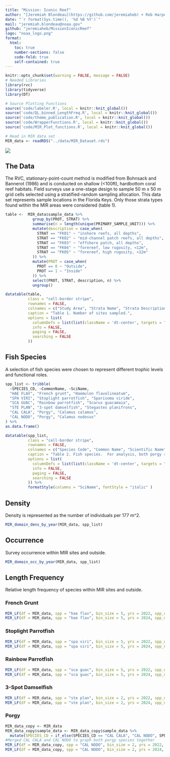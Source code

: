 ```yaml
---
title: "Mission: Iconic Reef"
author: "[Jeremiah Blondeau](https://github.com/jeremiaheb) + Rob Harper"
date: "`r format(Sys.time(), '%d %B %Y')`"
mail: "jeremiah.blondeau@noaa.gov"
github: "jeremiaheb/MissionIconicReef"
logo: "noaa_logo.png"
format:
  html:
    toc: true
    number-sections: false
    code-fold: true
    self-contained: true
---
```


```r
knitr::opts_chunk$set(warning = FALSE, message = FALSE)
# Needed Libraries
library(rvc)
library(tidyverse)
library(DT)

# Source Plotting Functions
source('code/labeler.R', local = knitr::knit_global())
source('code/QL_binned_LengthFreq.R', local = knitr::knit_global())
source('code/theme_publication.R', local = knitr::knit_global())
source('code/WrapperFunctions.R', local = knitr::knit_global())
source('code/MIR_Plot_functions.R', local = knitr::knit_global())

# Read in MIR data set
MIR_data <- readRDS("../data/MIR_Dataset.rds")
```

![](MIRmap.png){#map}

## The Data

The RVC, stationary-point-count method is modified from Bohnsack and Bannerot (1986) and is conducted on shallow (\<100ft), hardbottom coral reef habitats. Field surveys use a one-stage design to sample 50 m x 50 m grid cells selected using a stratified-random sampling allocation. This data set represents sample locations in the Florida Keys. Only those strata types found within the MIR areas were considered (table 1).

```r
table <-  MIR_data$sample_data %>%
            group_by(PROT, STRAT) %>%
            summarise(n = length(unique(PRIMARY_SAMPLE_UNIT))) %>%
            mutate(description = case_when(
              STRAT == "FK01" ~ "inshore reefs, all depths",
              STRAT == "FK02" ~ "mid-channel patch reefs, all depths",
              STRAT == "FK03" ~ "offshore patch, all depths",
              STRAT == "FK04" ~ "forereef, low rugosity, <12m",
              STRAT == "FK05" ~ "forereef, high rugosity, <12m"
            )) %>%
            mutate(PROT = case_when(
              PROT == 0 ~ "Outside",
              PROT == 1 ~ "Inside"
            )) %>% 
            select(PROT, STRAT, description, n) %>%
            ungroup()

datatable(table, 
          class = "cell-border stripe", 
          rownames = FALSE,
          colnames = c("Study Area", "Strata Name", "Strata Description", "Sample Number"),
          caption = "Table 1. Number of sites sampled.",
          options = list(
            columnDefs = list(list(className = 'dt-center', targets = "_all")),
            info = FALSE,
            paging = FALSE,
            searching = FALSE
          ))

```

## Fish Species

A selection of fish species were chosen to represent different trophic levels and functional roles.

```r
spp_list <- tribble(
  ~SPECIES_CD, ~CommonName, ~SciName,
  "HAE FLAV", "French grunt", "Haemulon flavolineatum",
  "SPA VIRI", "Stoplight parrotfish", "Sparisoma viride",
  "SCA GUAC", "Rainbow parrotfish", "Scarus guacamaia", 
  "STE PLAN", "3-spot damselfish", "Stegastes planifrons",
  "CAL CALA", "Porgy", "Calamus calamus",
  "CAL NODO", "Porgy", "Calamus nodosus"
) %>%
as.data.frame()

datatable(spp_list,
          class = "cell-border stripe",
          rownames = FALSE,
          colnames = c("Species Code", "Common Name", "Scientific Name"),
          caption = "Table 2. Fish species.  For analysis, both porgy species were combined ",
          options = list(
            columnDefs = list(list(className = 'dt-center', targets = "_all")),
            info = FALSE,
            paging = FALSE,
            searching = FALSE
          )) %>%
          formatStyle(columns = "SciName", fontStyle = "italic" )
```

## Density

Density is represented as the number of individuals per 177 m\^2.

```r
MIR_domain_dens_by_year(MIR_data, spp_list)
```

## Occurrence

Survey occurrence within MIR sites and outside.

```r
MIR_domain_occ_by_year(MIR_data, spp_list)
```

## Length Frequency {.tabset}

Relative length frequency of species within MIR sites and outside.

### French Grunt

```r
MIR_LF(df = MIR_data, spp = "hae flav", bin_size = 5, yrs = 2022, spp_name = "French grunt")
MIR_LF(df = MIR_data, spp = "hae flav", bin_size = 5, yrs = 2024, spp_name = "French grunt")
```

### Stoplight Parrotfish

```r
MIR_LF(df = MIR_data, spp = "spa viri", bin_size = 5, yrs = 2022, spp_name = "Stoplight parrotfish")
MIR_LF(df = MIR_data, spp = "spa viri", bin_size = 5, yrs = 2024, spp_name = "Stoplight parrotfish")
```

### Rainbow Parrotfish

```r
MIR_LF(df = MIR_data, spp = "sca guac", bin_size = 5, yrs = 2022, spp_name = "Rainbow parrotfish")
MIR_LF(df = MIR_data, spp = "sca guac", bin_size = 5, yrs = 2024, spp_name = "Rainbow parrotfish")
```

### 3-Spot Damselfish

```r
MIR_LF(df = MIR_data, spp = "ste plan", bin_size = 2, yrs = 2022, spp_name = "3-spot damselfish")
MIR_LF(df = MIR_data, spp = "ste plan", bin_size = 2, yrs = 2024, spp_name = "3-spot damselfish")
```

### Porgy

```r
MIR_data_copy <- MIR_data
MIR_data_copy$sample_data <- MIR_data_copy$sample_data %>%
  mutate(SPECIES_CD = if_else(SPECIES_CD == "CAL CALA", "CAL NODO", SPECIES_CD))
#Merged CAL CALA and CAL NODO to graph both porgy species together
MIR_LF(df = MIR_data_copy, spp = "CAL NODO", bin_size = 2, yrs = 2022, spp_name = "Porgy")
MIR_LF(df = MIR_data_copy, spp = "CAL NODO", bin_size = 2, yrs = 2024, spp_name = "Porgy")
```

